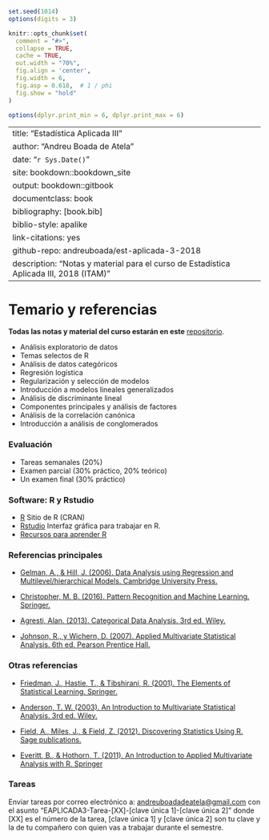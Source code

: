 ```r
set.seed(1014)
options(digits = 3)

knitr::opts_chunk$set(
  comment = "#>",
  collapse = TRUE,
  cache = TRUE,
  out.width = "70%",
  fig.align = 'center',
  fig.width = 6,
  fig.asp = 0.618,  # 1 / phi
  fig.show = "hold"
)

options(dplyr.print_min = 6, dplyr.print_max = 6)
```
--- 
title: "Estadística Aplicada III"
author: "Andreu Boada de Atela"
date: "`r Sys.Date()`"
site: bookdown::bookdown_site
output: bookdown::gitbook
documentclass: book
bibliography: [book.bib]
biblio-style: apalike
link-citations: yes
github-repo: andreuboada/est-aplicada-3-2018
description: "Notas y material para el curso de Estadística Aplicada III, 2018 (ITAM)"
---

# Temario y referencias {-}

**Todas las notas y material del curso estarán en este** [repositorio](https://github.com/andreuboada/est-aplicada-3-2018).

- Análisis exploratorio de datos
- Temas selectos de R
- Análisis de datos categóricos
- Regresión logística 
- Regularización y selección de modelos
- Introducción a modelos lineales generalizados
- Análisis de discriminante lineal
- Componentes principales y análisis de factores
- Análisis de la correlación canónica
- Introducción a análisis de conglomerados

### Evaluación {-}

- Tareas semanales (20%)
- Examen parcial (30% práctico, 20% teórico)
- Un examen final (30% práctico)

### Software: R y Rstudio {-}

- [R](https://cran.r-project.org) Sitio de R (CRAN)
- [Rstudio](https://www.rstudio.com/products/RStudio/) Interfaz gráfica para trabajar en R.
- [Recursos para aprender R](https://www.rstudio.com/online-learning/#R)

### Referencias principales {-}

- [Gelman, A., & Hill, J. (2006). Data Analysis using Regression and Multilevel/hierarchical Models. Cambridge University Press.](https://www.amazon.com/gp/product/052168689X/)

- [Christopher, M. B. (2016). Pattern Recognition and Machine Learning. Springer.](http://www.springer.com/us/book/9780387310732)

- [Agresti, Alan. (2013). Categorical Data Analysis. 3rd ed. Wiley.](https://www.wiley.com/en-us/Categorical+Data+Analysis%2C+3rd+Edition-p-9780470463635)

- [Johnson, R., y Wichern, D. (2007). Applied Multivariate Statistical Analysis. 6th ed. Pearson Prentice Hall.](https://www.pearson.com/us/higher-education/program/Johnson-Applied-Multivariate-Statistical-Analysis-6th-Edition/PGM274834.html)

### Otras referencias {-}

- [Friedman, J., Hastie, T., & Tibshirani, R. (2001). The Elements of Statistical Learning. Springer.](https://web.stanford.edu/~hastie/ElemStatLearn/)

- [Anderson, T. W. (2003). An Introduction to Multivariate Statistical Analysis. 3rd ed. Wiley.](https://www.amazon.com/Introduction-Multivariate-Statistical-Analysis/dp/0471360910)
 
- [Field, A., Miles, J., & Field, Z. (2012). Discovering Statistics Using R. Sage publications.](https://www.amazon.com/Discovering-Statistics-Using-Andy-Field/dp/1446200469)

- [Everitt, B., & Hothorn, T. (2011). An Introduction to Applied Multivariate Analysis with R. Springer](https://www.amazon.com/Introduction-Applied-Multivariate-Analysis-Use/dp/1441996494)

### Tareas {-}

Enviar tareas por correo electrónico a: [andreuboadadeatela@gmail.com](andreuboadadeatela@gmail.com) con el asunto "EAPLICADA3-Tarea-[XX]-[clave única 1]-[clave única 2]" donde [XX] es el número de la tarea, [clave única 1] y [clave única 2] son tu clave y la de tu compañero con quien vas a trabajar durante el semestre.
